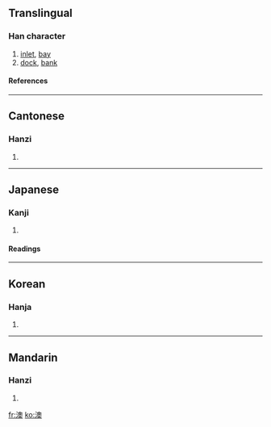 ==Translingual==
===Han character===
{{Han char|rn=85|rad=水|as=13|sn=16|four=3713<sub>4</sub>|canj=水竹月大 (EHBK)}}
# [[inlet]], [[bay]]
# [[dock]], [[bank]]
====References====
{{Han ref|kx=0653.280|dkj=18412|dj=1063.210|hdz=31744.080|uh=6FB3|ud=28595|bh=BF44|bd=48964}}

----
==Cantonese==
===Hanzi===
{{yue-hanzi|jyut=|y=ou3}}
# {{defn|Cantonese}}

----
==Japanese==
===Kanji===
{{ja-kanji|grade=|rs=水13}}
# {{defn|Japanese}} 
====Readings====
{{ja-readings|on=[[いく]] (iku), [[おく]] (oku), [[おう]] (ō)|kun=[[くま]] (kuma), [[おき]] (oki)}}

----
==Korean==
===Hanja===
{{ko-hanja|hangeul=[[오]], [[옥]]|eumhun=|rv=o, ok|mr=o, ok|y=o, ok}}
# {{defn|Korean}}

----
==Mandarin==
===Hanzi===
{{cmn-hanzi|pin=[[ào]] ([[ao4]])|wg=ao<sup>4</sup>}}
# {{defn|Mandarin}}

[[fr:澳]]
[[ko:澳]]